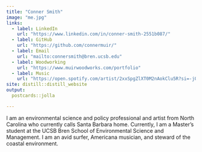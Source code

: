 ```yaml
---
title: "Conner Smith"
image: "me.jpg"
links:
  - label: LinkedIn
    url: "https://www.linkedin.com/in/conner-smith-2551b087/"
  - label: GitHub
    url: "https://github.com/connermuir/"
  - label: Email
    url: "mailto:connersmith@bren.ucsb.edu"
  - label: Woodworking
    url: "https://www.muirwoodworks.com/portfolio"
  - label: Music
    url: "https://open.spotify.com/artist/2xxSpgZlXT0M2nAokClu5R?si=-jOq9gtQSlCpc1C45cG7vA"
site: distill::distill_website
output:
  postcards::jolla

---
```

 
I am an environmental science and policy professional and artist from North Carolina who currently calls Santa Barbara home.  Currently, I am a Master's student at the UCSB Bren School of Environmental Science and Management. I am an avid surfer, Americana musician, and steward of the coastal environment.
